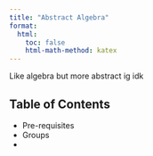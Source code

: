 ```yaml
---
title: "Abstract Algebra"
format:
  html:
    toc: false
    html-math-method: katex
---
```


Like algebra but more abstract ig idk

## Table of Contents

- Pre-requisites
- Groups
- 